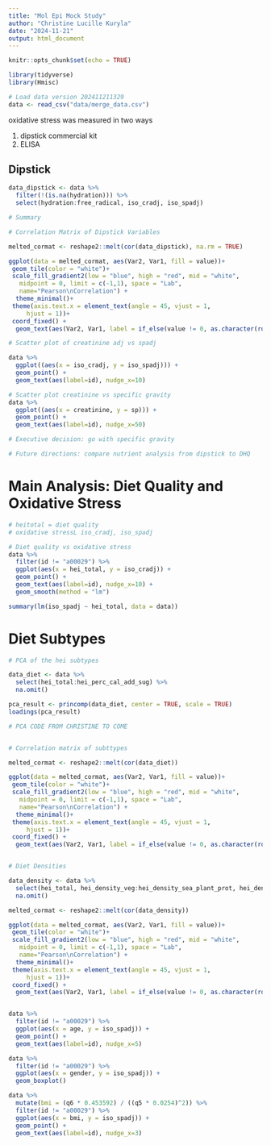 ```yaml
---
title: "Mol Epi Mock Study"
author: "Christine Lucille Kuryla"
date: "2024-11-21"
output: html_document
---
```


```r
knitr::opts_chunk$set(echo = TRUE)

library(tidyverse)
library(Hmisc)

```

```r

# Load data version 202411211329
data <- read_csv("data/merge_data.csv")

```

oxidative stress was measured in two ways

1) dipstick commercial kit
2) ELISA

## Dipstick

```r

data_dipstick <- data %>% 
  filter(!(is.na(hydration))) %>% 
  select(hydration:free_radical, iso_cradj, iso_spadj)

# Summary

# Correlation Matrix of Dipstick Variables

melted_cormat <- reshape2::melt(cor(data_dipstick), na.rm = TRUE)

ggplot(data = melted_cormat, aes(Var2, Var1, fill = value))+
 geom_tile(color = "white")+
 scale_fill_gradient2(low = "blue", high = "red", mid = "white", 
   midpoint = 0, limit = c(-1,1), space = "Lab", 
   name="Pearson\nCorrelation") +
  theme_minimal()+ 
 theme(axis.text.x = element_text(angle = 45, vjust = 1, 
     hjust = 1))+
 coord_fixed() +
  geom_text(aes(Var2, Var1, label = if_else(value != 0, as.character(round(value, digits = 2)), " ")))

# Scatter plot of creatinine adj vs spadj

data %>% 
  ggplot((aes(x = iso_cradj, y = iso_spadj))) +
  geom_point() +
  geom_text(aes(label=id), nudge_x=10)

# Scatter plot creatinine vs specific gravity
data %>% 
  ggplot((aes(x = creatinine, y = sp))) +
  geom_point() +
  geom_text(aes(label=id), nudge_x=50)

# Executive decision: go with specific gravity

# Future directions: compare nutrient analysis from dipstick to DHQ


```

# Main Analysis: Diet Quality and Oxidative Stress

```r

# heitotal = diet quality
# oxidative stressL iso_cradj, iso_spadj

# Diet quality vs oxidative stress
data %>% 
  filter(id != "a00029") %>% 
  ggplot(aes(x = hei_total, y = iso_cradj)) +
  geom_point() +
  geom_text(aes(label=id), nudge_x=10) +
  geom_smooth(method = "lm")

summary(lm(iso_spadj ~ hei_total, data = data))

```


# Diet Subtypes

```r

# PCA of the hei subtypes

data_diet <- data %>% 
  select(hei_total:hei_perc_cal_add_sug) %>% 
  na.omit()

pca_result <- princomp(data_diet, center = TRUE, scale = TRUE)
loadings(pca_result)

# PCA CODE FROM CHRISTINE TO COME


# Correlation matrix of subttypes

melted_cormat <- reshape2::melt(cor(data_diet))

ggplot(data = melted_cormat, aes(Var2, Var1, fill = value))+
 geom_tile(color = "white")+
 scale_fill_gradient2(low = "blue", high = "red", mid = "white", 
   midpoint = 0, limit = c(-1,1), space = "Lab", 
   name="Pearson\nCorrelation") +
  theme_minimal()+ 
 theme(axis.text.x = element_text(angle = 45, vjust = 1, 
     hjust = 1))+
 coord_fixed() +
  geom_text(aes(Var2, Var1, label = if_else(value != 0, as.character(round(value, digits = 2)), " ")))


# Diet Densities

data_density <- data %>% 
  select(hei_total, hei_density_veg:hei_density_sea_plant_prot, hei_density_sodium, hei_density_ref_grain) %>% 
  na.omit()

melted_cormat <- reshape2::melt(cor(data_density))

ggplot(data = melted_cormat, aes(Var2, Var1, fill = value))+
 geom_tile(color = "white")+
 scale_fill_gradient2(low = "blue", high = "red", mid = "white", 
   midpoint = 0, limit = c(-1,1), space = "Lab", 
   name="Pearson\nCorrelation") +
  theme_minimal()+ 
 theme(axis.text.x = element_text(angle = 45, vjust = 1, 
     hjust = 1))+
 coord_fixed() +
  geom_text(aes(Var2, Var1, label = if_else(value != 0, as.character(round(value, digits = 2)), " ")))



```


```r

data %>% 
  filter(id != "a00029") %>% 
  ggplot(aes(x = age, y = iso_spadj)) +
  geom_point() +
  geom_text(aes(label=id), nudge_x=5)

data %>% 
  filter(id != "a00029") %>% 
  ggplot(aes(x = gender, y = iso_spadj)) +
  geom_boxplot()

data %>% 
  mutate(bmi = (q6 * 0.453592) / ((q5 * 0.0254)^2)) %>% 
  filter(id != "a00029") %>% 
  ggplot(aes(x = bmi, y = iso_spadj)) +
  geom_point() +
  geom_text(aes(label=id), nudge_x=3)

```


